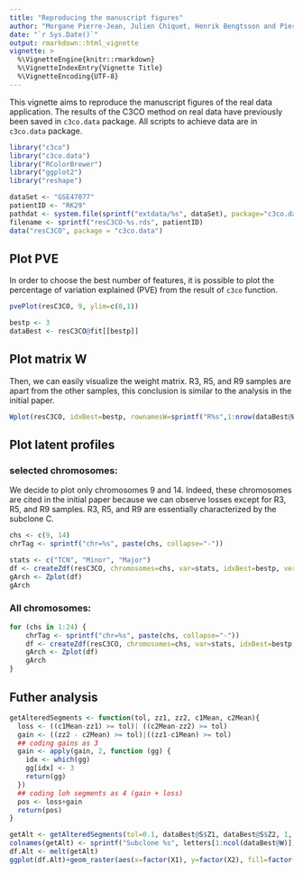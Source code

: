 ```yaml
---
title: "Reproducing the manuscript figures"
author: "Morgane Pierre-Jean, Julien Chiquet, Henrik Bengtsson and Pierre Neuvial"
date: "`r Sys.Date()`"
output: rmarkdown::html_vignette
vignette: >
  %\VignetteEngine{knitr::rmarkdown}
  %\VignetteIndexEntry{Vignette Title}
  %\VignetteEncoding{UTF-8}
---
```


This vignette aims to reproduce the manuscript figures of the real data application. The results of the C3CO method on real data have previously been saved in ```c3co.data``` package. All scripts to achieve data are in ```c3co.data``` package.

```r
library("c3co")
library("c3co.data")
library("RColorBrewer")
library("ggplot2")
library("reshape")
```

```r
dataSet <- "GSE47077"
patientID <- "RK29"
pathdat <- system.file(sprintf("extdata/%s", dataSet), package="c3co.data", mustWork=TRUE)
filename <- sprintf("resC3CO-%s.rds", patientID)
data("resC3CO", package = "c3co.data")
```
## Plot PVE

In order to choose the best number of features, it is possible to plot the percentage of variation explained (PVE) from the result of ```c3co``` function.
```r
pvePlot(resC3CO, 9, ylim=c(0,1))
```
```r
bestp <- 3
dataBest <- resC3CO@fit[[bestp]]
```

## Plot matrix W

Then, we can easily visualize the weight matrix. R3, R5, and R9 samples are apart from the other samples, this conclusion is similar to the analysis in the initial paper.
 
```r
Wplot(resC3CO, idxBest=bestp, rownamesW=sprintf("R%s",1:nrow(dataBest@W)), cexCol = 0.6)
```

## Plot latent profiles

### selected chromosomes:

We decide to plot only chromosomes 9 and 14. Indeed, these chromosomes are cited in the initial paper because we can observe losses except for R3, R5, and R9 samples. R3, R5, and R9 are essentially characterized by the subclone C.

```r
chs <- c(9, 14)
chrTag <- sprintf("chr=%s", paste(chs, collapse="-"))
```

```r
stats <- c("TCN", "Minor", "Major")
df <- createZdf(resC3CO, chromosomes=chs, var=stats, idxBest=bestp, verbose=TRUE)
gArch <- Zplot(df)
gArch
```

### All chromosomes:

```r
for (chs in 1:24) {
    chrTag <- sprintf("chr=%s", paste(chs, collapse="-"))
    df <- createZdf(resC3CO, chromosomes=chs, var=stats, idxBest=bestp, verbose=TRUE)
    gArch <- Zplot(df)
    gArch
}
```

## Futher analysis 
```r
getAlteredSegments <- function(tol, zz1, zz2, c1Mean, c2Mean){
  loss <- ((c1Mean-zz1) >= tol)| ((c2Mean-zz2) >= tol)
  gain <- ((zz2 - c2Mean) >= tol)|((zz1-c1Mean) >= tol)
  ## coding gains as 3
  gain <- apply(gain, 2, function (gg) {
    idx <- which(gg)
    gg[idx] <- 3
    return(gg)
  })
  ## coding loh segments as 4 (gain + loss)
  pos <- loss+gain
  return(pos)
}
```
```r
getAlt <- getAlteredSegments(tol=0.1, dataBest@S$Z1, dataBest@S$Z2, 1, 1.1)
colnames(getAlt) <- sprintf("Subclone %s", letters[1:ncol(dataBest@W)])
df.Alt <- melt(getAlt)
ggplot(df.Alt)+geom_raster(aes(x=factor(X1), y=factor(X2), fill=factor(value)))+ scale_fill_brewer(palette="Set1",name= "Alterations", labels = c("no", "loss", "gain", "loh"))+geom_vline(xintercept=cumsum(sapply(resC3CO@bkp, length)+1))

```